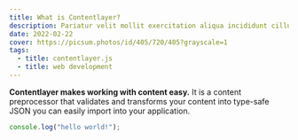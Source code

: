 ```yaml
---
title: What is Contentlayer?
description: Pariatur velit mollit exercitation aliqua incididunt cillum cillum.
date: 2022-02-22
cover: https://picsum.photos/id/405/720/405?grayscale=1
tags:
  - title: contentlayer.js
  - title: web development
---
```


**Contentlayer makes working with content easy.** It is a content preprocessor that validates and transforms your content into type-safe JSON you can easily import into your application.

```ts
console.log("hello world!");
```
